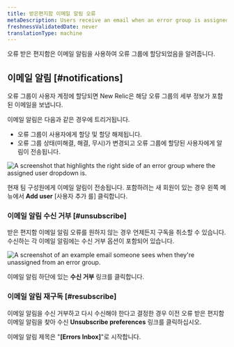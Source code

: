 ```yaml
---
title: 받은편지함 이메일 알림 오류
metaDescription: Users receive an email when an error group is assigned to them.
freshnessValidatedDate: never
translationType: machine
---
```




오류 받은 편지함은 이메일 알림을 사용하여 오류 그룹에 할당되었음을 알려줍니다.

## 이메일 알림 [#notifications]

오류 그룹이 사용자 계정에 할당되면 New Relic은 해당 오류 그룹의 세부 정보가 포함된 이메일을 보냅니다.

이메일 알림은 다음과 같은 경우에 트리거됩니다.

* 오류 그룹이 사용자에게 할당 및 할당 해제됩니다.
* 오류 그룹 상태(미해결, 해결, 무시)가 변경되고 오류 그룹에 할당된 사용자에게 알림이 전송됩니다.

<img
  title="The assigned user dropdown"
  alt="A screenshot that highlights the right side of an error group where the assigned user dropdown is. "
  src={errorsinboxAssignUsers}
/>

현재 팀 구성원에게 이메일 알림이 전송됩니다. 포함하려는 새 회원이 있는 경우 왼쪽 메뉴에서 **Add user** \[사용자 추가 를] 클릭합니다.

### 이메일 알림 수신 거부 [#unsubscribe]

받은 편지함 이메일 알림 오류를 원하지 않는 경우 언제든지 구독을 취소할 수 있습니다. 수신하는 각 이메일 알림에는 수신 거부 옵션이 포함되어 있습니다.

<img
  title="Unassigned user email example"
  alt="A screenshot of an example email someone sees when they're unassigned from an error group. "
  src={errorsinboxUnassignedMessage}
/>

이메일 알림 하단에 있는 **수신 거부** 링크를 클릭합니다.

### 이메일 알림 재구독 [#resubscribe]

이메일 알림을 수신 거부하고 다시 수신해야 한다고 결정한 경우 이전 오류 받은 편지함 이메일 알림을 찾아 수신 **Unsubscribe preferences** 링크를 클릭하십시오.

이메일 알림 제목은 "**\[Errors Inbox]**"로 시작합니다.